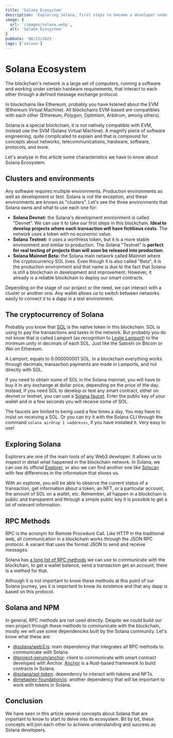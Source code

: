 ```yaml
---
title: 'Solana Ecosystem'
description: 'Exploring Solana, first steps to become a developer under this blockchain.'
image: {
  url: '/images/solana.webp',
  alt: 'Solana Ecosystem'
}
pubDate: '08/15/2023'
tags: ['solana']
---
```


# Solana Ecosystem
The blockchain's network is a large set of computers, running a software and working under certain hardware requirements, that interact to each other through
a defined message exchange protocol.

In blockchains like Ethereum, probably you have listened about the EVM (Ethereum Virtual Machine). All blockchains EVM-based are compatibles with each other
(Ethereum, Polygon, Optimism, Arbitrum, among others).

Solana is a special blockchain, it is not natively compatible with EVM, instead use the SVM (Solana Virtual Machine). A magnify piece of software engineering,
quite complicated to explain and that is compound for concepts about networks, telecommunications, hardware, software, protocols, and more.

Let's analyze in this article some characteristics we have to know about Solana Ecosystem.

## Clusters and environments
Any software requires multiple environments. Production environments as well as development or test. Solana is not the exception, and these environments are
known as "clusters". Let's see the three environments that Solana owns and what to use each one for:

- **Solana Devnet:** the Solana's development environment is called "Devnet". We can use it to take our first steps in this blockchain. **Ideal to develop
projects where each transaction will have fictitious costs**. The network uses a token with no economic value.
- **Solana Testnet:** it uses a worthless token, but it is a more stable environment and similar to production. The Solana "Testnet" is **perfect for real
testing of projects than will soon be released into production**.
- **Solana Mainnet Beta:** the Solana main network called Mainnet where the cryptocurrency SOL lives. Even though it is also called "Beta", it is the production
environment and that name is due to the fact that Solana is still a blockchain in development and improvement. However, it already is a reliable blockchain to
deploy our smart contracts.

Depending on the stage of our project or the need, we can interact with a cluster or another one. Any wallet allows us to switch between networks easily to
connect it to a dapp in a test environment.

## The cryptocurrency of Solana
Probably you know that [SOL](https://external.ink?to=https://coinmarketcap.com/es/currencies/solana/) is the native token in this blockchain. SOL is using to pay the transactions and
taxes in the network. But probably you do not know that is called Lamport (as recognition to [Leslie Lamport](https://external.ink?to=https://es.wikipedia.org/wiki/Leslie_Lamport)) to
the minimum unity in decimals of each SOL. Just like the Satoshi on Bitcoin or Wei on Ethereum.

A Lamport, equals to 0.000000001 SOL. In a blockchain everything works through decimals, transaction payments are made in Lamports, and not directly with SOL.

If you need to obtain some of SOL in the Solana mainnet, you will have to buy it in any exchange at dollar price, depending on the price of the day. Instead, if
you need SOL to develop or test any smart contract, either on devnet or testnet, you can use a [Solana faucet](https://external.ink?to=https://solfaucet.com/).
Enter the public key of your wallet and in a few seconds you will receive some of SOL.

The faucets are limited to being used a few times a day. You may have to insist on receiving a SOL. Or you can try it with the Solana CLI through the
command `solana airdrop 1 <address>`, if you have installed it. Very easy to use!

## Exploring Solana
Explorers are one of the main tools of any Web3 developer. It allows us to inspect in detail what happened in the blockchain network. In Solana, we can use
its official [Explorer](https://external.ink?to=https://explorer.solana.com/), or also we can find another one like [Solscan](https://external.ink?to=https://solscan.io/) with few differences in the information that shows us.

With an explorer, you will be able to observe the current status of a transaction, get information about a token, an NFT, or a particular account, the amount
of SOL on a wallet, etc. Remember, all happen in a blockchain is public and transparent and through a simple public key it is possible to get a lot of relevant
information.

## RPC Methods
RPC is the acronym for Remote Procedure Call. Like HTTP in the traditional web, all communication in a blockchain works through the JSON RPC protocol. A variant
that uses the format JSON to send and receive messages.

Solana has [a long list of RPC methods](https://external.ink?to=https://docs.solana.com/es/api/http) we can use to communicate with the blockchain, to get a wallet balance, send a
transaction get an account, there is a method for that.

Although it is not important to know these methods at this point of our Solana journey, yes it is important to know its existence and that any dapp is based
on this protocol.

## Solana and NPM
In general, RPC methods are not used directly. Despite we could build our own project through these methods to communicate with the blockchain, mostly we
will use some dependencies built by the Solana community. Let's know what these are:

- [@solana/web3.js](https://external.ink?to=https://www.npmjs.com/package/@solana/web3.js): main dependency that integrates all RPC methods to communicate with Solana.
- [@project-serum/anchor](https://external.ink?to=https://www.npmjs.com/package/@project-serum/anchor): client to communicate with smart contract developed with Anchor. [Anchor](https://external.ink?to=https://www.anchor-lang.com/) is a Rust-based framework to build contracts in Solana.
- [@solana/spl-token](https://external.ink?to=https://www.npmjs.com/package/@solana/spl-token): dependency to interact with tokens and NFTs.
- [@metaplex-foundation/js](https://external.ink?to=https://www.npmjs.com/package/@metaplex-foundation/js): another dependency that will be important to work with tokens in Solana.

## Conclusion
We have seen in this article several concepts about Solana that are important to know to start to delve into its ecosystem. Bit by bit, these concepts will
join each other to achieve understanding and success as Solana developers.
